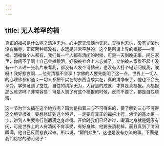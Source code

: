 ```yaml
---
---
---
```

title: 无人希罕的福
---




真正的福报是什么呢？清净无为。心中既无烦恼也无悲，无得也无失，没有光荣也没有侮辱，正反两种都没有，永远是非常平静的，这个是所谓上界的福报——清福。清福每个人都有，我们每一个人都有清闲的时候，可是一天到晚无事，闲在家里，你闲不了啊！自己会掉眼泪，好像被社会上人忘掉了，又怕被人家看不起！没有一个人递一张名片来看我，都没有人发个请帖来，也没有人打个电话问候我，唉呀！我好悲哀啊……他有清福不会享！学佛的人要先能明了这一点。世界上一切人的心理佛都知道；一切人都把不实在的东西当成实在，真的清净来了，他也不会去享受。学佛证到了空性，自性的清净无为，大智慧的成就，才算是真福报。真福报那么难求吗？非常容易！可是人到了有这个福报的时候，反而不要了，都是自找烦恼。

这一节为什么插在这个地方呢？因为是指着三心不可得来的，要了解到三心不可得这个境界很难；要想修证到这个境界，一定要有真正的福报才行。佛学的基本第一步，讲到人生要修行则暇满之身难得。开始时我们已经讲过，暇满之身就是健康有闲，可是世界上的人有清闲不肯享受，有好身体，他要去消耗掉，而且真到了清闲暇满，他自己反而悲哀起来。所以说，“颠倒众生”，这也是没有办法的事。下面是我们给它的结论偈子：